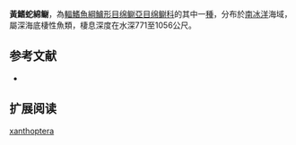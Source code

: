 {{Speciesbox
| name = 黃鰭蛇綿鳚
| image = 
| status = NE
| status_system = IUCN3.1
| genus = Lycenchelys
| species = xanthoptera
| authority = [[Anderson|Anderson]], 1991
| synonyms = 
}}

'''黃鰭蛇綿鳚'''，為[[輻鰭魚綱|輻鰭魚綱]][[鱸形目|鱸形目]][[绵鳚亞目|绵鳚亞目]][[绵鳚科|绵鳚科]]的其中一[[種|種]]，分布於[[南冰洋|南冰洋]]海域，屬深海底棲性魚類，棲息深度在水深771至1056公尺。

==参考文献==
*{{FishBase_species|genus=Lycenchelys|species=xanthoptera|year=2011|month=12}}

== 扩展阅读 ==
{{refbegin}}
{{wikispecies-inline|Lycenchelys xanthoptera|黃鰭蛇綿鳚}}
{{refend}}
{{Taxonbar|from=Q1818200}}

[[Category:蛇綿鳚属|xanthoptera]]


{{鱸形目小作品}}